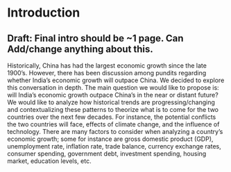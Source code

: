 # Introduction

## Draft: Final intro should be ~1 page. Can Add/change anything about this.
Historically, China has had the largest economic growth since the late 1900's. However, there has been discussion among pundits regarding whether India's economic growth will outpace China. We decided to explore this conversation in depth. The main question we would like to propose is: will India's economic growth outpace China's in the near or distant future? We would like to analyze how historical trends are progressing/changing and contextualizing these patterns to theorize what is to come for the two countries over the next few decades. For instance, the potential conflicts the two countries will face, effects of climate change, and the influence of technology. There are many factors to consider when analyzing a country's economic growth; some for instance are gross domestic product (GDP), unemployment rate, inflation rate, trade balance, currency exchange rates, consumer spending, government debt, investment spending, housing market, education levels, etc.  
